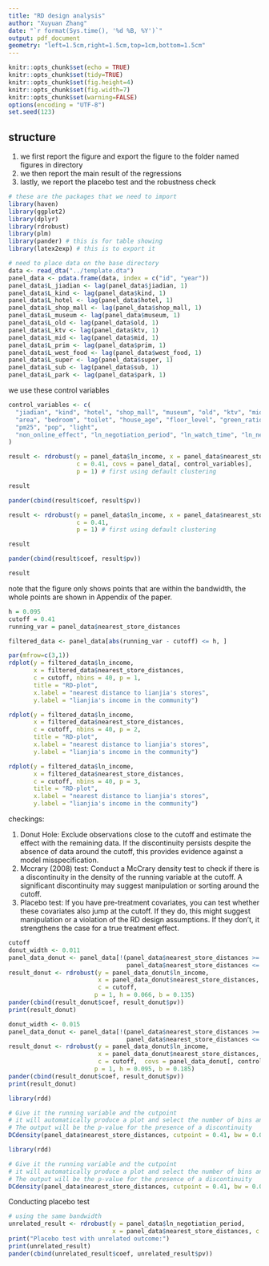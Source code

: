 ```yaml
---
title: "RD design analysis"
author: "Xuyuan Zhang"
date: "`r format(Sys.time(), '%d %B, %Y')`"
output: pdf_document
geometry: "left=1.5cm,right=1.5cm,top=1cm,bottom=1.5cm"
---
```



```r
knitr::opts_chunk$set(echo = TRUE)
knitr::opts_chunk$set(tidy=TRUE)
knitr::opts_chunk$set(fig.height=4)
knitr::opts_chunk$set(fig.width=7)
knitr::opts_chunk$set(warning=FALSE)
options(encoding = "UTF-8")
set.seed(123)
```

## structure

1. we first report the figure and export the figure to the folder named figures in directory
2. we then report the main result of the regressions
3. lastly, we report the placebo test and the robustness check

```r
# these are the packages that we need to import
library(haven)
library(ggplot2)
library(dplyr)
library(rdrobust)
library(plm)
library(pander) # this is for table showing
library(latex2exp) # this is to export it
```

```r
# need to place data on the base directory
data <- read_dta("../template.dta")
panel_data <- pdata.frame(data, index = c("id", "year"))
panel_data$L_jiadian <- lag(panel_data$jiadian, 1)
panel_data$L_kind <- lag(panel_data$kind, 1)
panel_data$L_hotel <- lag(panel_data$hotel, 1)
panel_data$L_shop_mall <- lag(panel_data$shop_mall, 1)
panel_data$L_museum <- lag(panel_data$museum, 1)
panel_data$L_old <- lag(panel_data$old, 1)
panel_data$L_ktv <- lag(panel_data$ktv, 1)
panel_data$L_mid <- lag(panel_data$mid, 1)
panel_data$L_prim <- lag(panel_data$prim, 1)
panel_data$L_west_food <- lag(panel_data$west_food, 1)
panel_data$L_super <- lag(panel_data$super, 1)
panel_data$L_sub <- lag(panel_data$sub, 1)
panel_data$L_park <- lag(panel_data$park, 1)
```

we use these control variables

```r
control_variables <- c(
  "jiadian", "kind", "hotel", "shop_mall", "museum", "old", "ktv", "mid", "prim", "west_food", "super", "sub", "park", 
  "area", "bedroom", "toilet", "house_age", "floor_level", "green_ratio", "total_building", "total_floor_number", "living_room", "elevator_ratio", "kitchen", "floor_ratio", "total_resident",
  "pm25", "pop", "light",
  "non_online_effect", "ln_negotiation_period", "ln_watch_time", "ln_nego_changes", "ln_lead", "ln_watch_people"
)
```

```r
result <- rdrobust(y = panel_data$ln_income, x = panel_data$nearest_store_distances, 
                   c = 0.41, covs = panel_data[, control_variables],
                   p = 1) # first using default clustering
```

```r
result
```


```r
pander(cbind(result$coef, result$pv))
```



```r
result <- rdrobust(y = panel_data$ln_income, x = panel_data$nearest_store_distances, 
                   c = 0.41,
                   p = 1) # first using default clustering
```

```r
result
```


```r
pander(cbind(result$coef, result$pv))
```

```r
result
```

note that the figure only shows points that are within the bandwidth, the whole points are shown in Appendix of the paper.

```r
h = 0.095
cutoff = 0.41
running_var = panel_data$nearest_store_distances

filtered_data <- panel_data[abs(running_var - cutoff) <= h, ]

par(mfrow=c(3,1))
rdplot(y = filtered_data$ln_income, 
       x = filtered_data$nearest_store_distances, 
       c = cutoff, nbins = 40, p = 1,
       title = "RD-plot",
       x.label = "nearest distance to lianjia's stores",
       y.label = "lianjia's income in the community")

rdplot(y = filtered_data$ln_income, 
       x = filtered_data$nearest_store_distances, 
       c = cutoff, nbins = 40, p = 2,
       title = "RD-plot",
       x.label = "nearest distance to lianjia's stores",
       y.label = "lianjia's income in the community")

rdplot(y = filtered_data$ln_income, 
       x = filtered_data$nearest_store_distances, 
       c = cutoff, nbins = 40, p = 3,
       title = "RD-plot",
       x.label = "nearest distance to lianjia's stores",
       y.label = "lianjia's income in the community")
```

checkings:

1. Donut Hole: Exclude observations close to the cutoff and estimate the effect with the remaining data. If the discontinuity persists despite the absence of data around the cutoff, this provides evidence against a model misspecification.
2. Mccrary (2008) test: Conduct a McCrary density test to check if there is a discontinuity in the density of the running variable at the cutoff. A significant discontinuity may suggest manipulation or sorting around the cutoff.
3. Placebo test: If you have pre-treatment covariates, you can test whether these covariates also jump at the cutoff. If they do, this might suggest manipulation or a violation of the RD design assumptions. If they don’t, it strengthens the case for a true treatment effect.

```r
cutoff
donut_width <- 0.011
panel_data_donut <- panel_data[!(panel_data$nearest_store_distances >= (cutoff - donut_width) & 
                                 panel_data$nearest_store_distances <= (cutoff + donut_width)),]
result_donut <- rdrobust(y = panel_data_donut$ln_income, 
                         x = panel_data_donut$nearest_store_distances, 
                         c = cutoff,
                        p = 1, h = 0.066, b = 0.135)
pander(cbind(result_donut$coef, result_donut$pv))
print(result_donut)
```


```r
donut_width <- 0.015
panel_data_donut <- panel_data[!(panel_data$nearest_store_distances >= (cutoff - donut_width) & 
                                 panel_data$nearest_store_distances <= (cutoff + donut_width)),]
result_donut <- rdrobust(y = panel_data_donut$ln_income, 
                         x = panel_data_donut$nearest_store_distances, 
                         c = cutoff,  covs = panel_data_donut[, control_variables],
                        p = 1, h = 0.095, b = 0.185)
pander(cbind(result_donut$coef, result_donut$pv))
print(result_donut)
```

```r

library(rdd)

# Give it the running variable and the cutpoint
# it will automatically produce a plot and select the number of bins and the bandwidth
# The output will be the p-value for the presence of a discontinuity
DCdensity(panel_data$nearest_store_distances, cutpoint = 0.41, bw = 0.066, verbose = TRUE, plot = FALSE)
```


```r
library(rdd)

# Give it the running variable and the cutpoint
# it will automatically produce a plot and select the number of bins and the bandwidth
# The output will be the p-value for the presence of a discontinuity
DCdensity(panel_data$nearest_store_distances, cutpoint = 0.41, bw = 0.095, verbose = TRUE, plot = FALSE)
```

Conducting placebo test

```r
# using the same bandwidth
unrelated_result <- rdrobust(y = panel_data$ln_negotiation_period, 
                             x = panel_data$nearest_store_distances, c = 0.41, h = 0.066, b = 0.135)
print("Placebo test with unrelated outcome:")
print(unrelated_result)
pander(cbind(unrelated_result$coef, unrelated_result$pv))
```

